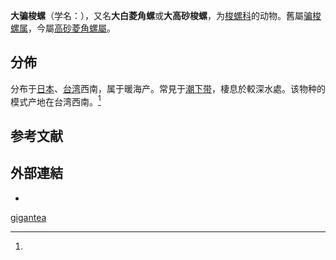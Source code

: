 {{Speciesbox
 | taxon = Takasagovolva gigantea
 | authority = Azuma, 1974
 | synonyms_ref = 
 | synonyms = 
* Phenacovolva gigantea'' (Azuma, 1974){{r|id10764}}
}}

'''大骗梭螺'''（学名：''{{lang|la|Takasagovolva gigantea}}''），又名'''大白菱角螺'''{{r|id10764}}或'''大高砂梭螺'''{{r|Zhang 2011|page1=310|id10764|WoRMS_431191}}，为[[梭螺科|梭螺科]]的动物{{r|id10764}}。舊屬[[骗梭螺属|骗梭螺属]]{{r|id10764}}，今屬[[高砂菱角螺屬|高砂菱角螺屬]]{{r|WoRMS_431191}}。

==分佈==
分布于[[日本|日本]]、[[台湾|台湾]]西南，属于暖海产。常見于[[潮下带|潮下带]]，棲息於較深水處。该物种的模式产地在台湾西南。<ref name=id10764/>

==参考文献==
{{reflist|refs=
<ref name="id10764">{{cite web
 |url          = http://www.bioinfo.cn/db05/BjdwSpecies.php?action=view&id=10764
 |deadurl      = yes
 |archive-url  = https://web.archive.org/web/20160305000157/http://www.bioinfo.cn/db05/BjdwSpecies.php?action=view&id=10764
 |title        = 大骗梭螺
 |work         = 《中国动物物种编目数据库》
 |publisher    = 中国科学院微生物研究所
 |author       = 中国科学院动物研究所
 |access-date  = 2009-04-28
 |archive-date = 2016-03-05
 |language     = zh-hans
}}</ref>
<ref name="WoRMS_431191">{{WoRMS |id=431191
 |title=''Takasagovolva gigantea'' Azuma, 1974 |db=MolluscaBase
 |date=2009-11-19 |access-date=2018-05-08 }}</ref>
<ref name="Zhang 2011">{{cite book
 |title=中國寶貝總科圖鑒
 |author1=[[張素萍|張素萍]] |author2=[[尉鵬|尉鵬]]
 |edition=第1版
 |date=2011-11 |access-date=2018-07-19
 |isbn=978-7-5027-8108-8 |language=zh-hans }}</ref>
}}

==外部連結==
{{commonscat|Takasagovolva}}
*{{Wikispecies-inline|Takasagovolva}}
{{Taxonbar}}
[[Category:高砂菱角螺屬|gigantea]]
{{软体动物小作品}}